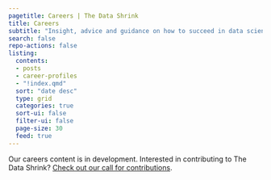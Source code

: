 ```yaml
---
pagetitle: Careers | The Data Shrink
title: Careers
subtitle: "Insight, advice and guidance on how to succeed in data science. In this section: [Career profiles](career-profiles/index.qmd)"
search: false
repo-actions: false
listing:
  contents:
  - posts 
  - career-profiles
  - "!index.qmd"
  sort: "date desc"
  type: grid
  categories: true
  sort-ui: false
  filter-ui: false
  page-size: 30
  feed: true
---
```

Our careers content is in development. Interested in contributing to The Data Shrink? [Check out our call for contributions](/contributor-docs/call-for-contributions.qmd). 
